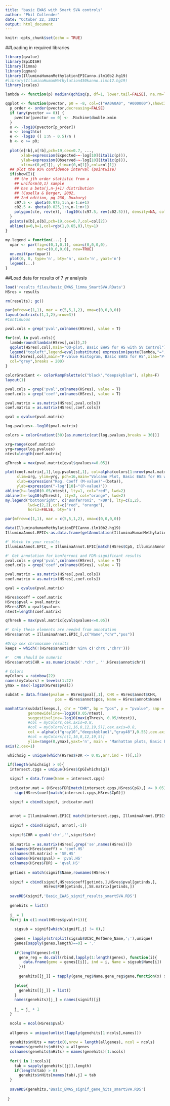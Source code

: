 ```yaml
---
title: "basic EWAS with Smart SVA controls"
author: "Phil Collender"
date: "October 22, 2021"
output: html_document
---
```


```r
knitr::opts_chunk$set(echo = TRUE)
```

##Loading in required libraries

```r
library(qvalue)
library(EpiDISH)
library(limma)
library(qqman)
library(IlluminaHumanMethylationEPICanno.ilm10b2.hg19)
#library(IlluminaHumanMethylation450kanno.ilmn12.hg19)
library(scales)

lambda <- function(p) median(qchisq(p, df=1, lower.tail=FALSE), na.rm=TRUE) / qchisq(0.5, df=1) 

qqplot <- function(pvector, p0 = -8, col=c("#A0A0A0", "#000000"),showCI = T, ...) {
  p_order <- order(pvector,decreasing=FALSE)
  if (any(pvector == 0)) {
    pvector[pvector == 0] <- .Machine$double.xmin
  }
  o <- -log10(pvector[p_order])
  n <- length(o)
  e <- -log10 (( 1:n - 0.5)/n )
  b <- o >= p0;
  
  plot(e[!b],o[!b],pch=19,cex=0.7, ...,
       xlab=expression(Expected~~-log[10](italic(p))),
       ylab=expression(Observed~~-log[10](italic(p))),
       xlim=c(0,e[1]), ylim=c(0,o[1]),col=col[1])
  ## plot the 95% confidence interval (pointwise)
  if(showCI){
    ## the jth order statistic from a
    ## uniform(0,1) sample
    ## has a beta(j,n-j+1) distribution
    ## (Casella & Berger, 2002,
    ## 2nd edition, pg 230, Duxbury)
    c97.5 <- qbeta(0.975,1:n,n-1:n+1)
    c02.5 <- qbeta(0.025,1:n,n-1:n+1)
    polygon(c(e, rev(e)), -log10(c(c97.5, rev(c02.5))), density=NA, col="gray90")
  }
  points(e[b],o[b],pch=19,cex=0.7,col=col[2])
  abline(a=0,b=1,col=rgb(1,0.65,0),lty=1)
}

my.legend = function(...) {
  opar <- par(fig=c(0,1,0,1), oma=c(0,0,0,0),
              mar=c(0,0,0,0), new=TRUE)
  on.exit(par(opar))
  plot(0, 0, type='n', bty='n', xaxt='n', yaxt='n')
  legend(...)
}

```

##Load data for results of 7 yr analysis

```r
load('results_files/basic_EWAS_limma_SmartSVA.RData')
HSres = results

rm(results); gc()
```


```r
par(mfrow=c(1,1), mar = c(5,5,1,2), oma=c(0,0,0,0))
layout(matrix(c(1,1,2),nrow=3))
#Continuous

pval.cols = grep('pval',colnames(HSres), value = T)

for(col in pval.cols){
  lambd=round(lambda(HSres[,col]),2)
  qqplot(HSres[,col],main="QQ-plot, Basic EWAS for HS with SV Control")
  legend("topleft",legend=eval(substitute( expression(paste(lambda,"=",lambd)),list(lambd=lambd))),bty="n")
  hist(HSres[,col],main="P-value Histogram, Basic EWAS for HS",xlab="P-value",   
  col="grey",breaks = 200)
}

```

```r
colorGradient <- colorRampPalette(c("black","deepskyblue"), alpha=F)
layout(1)

pval.cols = grep('pval',colnames(HSres), value = T)
coef.cols = grep('coef',colnames(HSres), value = T)

pval.matrix = as.matrix(HSres[,pval.cols])
coef.matrix = as.matrix(HSres[,coef.cols])

qval = qvalue(pval.matrix)

log.pvalues<--log10(pval.matrix)

colors = colorGradient(30)[as.numeric(cut(log.pvalues,breaks = 30))]

xrg=range(coef.matrix)
yrg=range(log.pvalues)
ntest=length(coef.matrix)

qThresh = max(pval.matrix[qval$qvalues<=0.05])

plot(coef.matrix[,1],log.pvalues[,1], col=alpha(colors[1:nrow(pval.matrix)],0.60),
     xlim=xrg, ylim=yrg, pch=16,main="Volcano Plot, Basic EWAS for HS with SV Control",
     xlab=expression("Reg. Coeff (M-value)"~(beta)), 
     ylab=expression("-log"[10]~"(P-value)"))
abline(h=-log10(0.05/ntest), lty=1, col="red", lwd=2)
abline(h=-log10(qThresh), lty=2, col="orange", lwd=2)
my.legend("bottomright", c("Bonferroni", "FDR"), lty=c(1,2),
          lwd=c(2,2),col=c("red", "orange"),
          horiz=FALSE, bty='n')

```

```r
par(mfrow=c(1,1), mar = c(5,5,1,2), oma=c(0,0,0,0))

data(IlluminaHumanMethylationEPICanno.ilm10b2.hg19)
IlluminaAnnot.EPIC<-as.data.frame(getAnnotation(IlluminaHumanMethylationEPICanno.ilm10b2.hg19))[,c("Name","UCSC_RefGene_Name","chr","pos","Relation_to_Island","DMR")]

#' Match to your results
IlluminaAnnot.EPIC_ = IlluminaAnnot.EPIC[match(HSres$CpG, IlluminaAnnot.EPIC$Name),]

#' Get annotation for bonferroni and FDR-significant results
pval.cols = grep('pval',colnames(HSres), value = T)
coef.cols = grep('coef',colnames(HSres), value = T)

pval.matrix = as.matrix(HSres[,pval.cols])
coef.matrix = as.matrix(HSres[,coef.cols])

qval = qvalue(pval.matrix)

HSres$coeff = coef.matrix
HSres$pval = pval.matrix
HSres$FDR = qval$qvalues
ntest=length(coef.matrix)

qThresh = max(pval.matrix[qval$qvalues<=0.05])

#' Only these elements are needed from annotation
HSres$annot = IlluminaAnnot.EPIC_[,c("Name","chr","pos")]

#Drop sex chromosome results
keeps = which(!(HSres$annot$chr %in% c('chrX','chrY')))

#'  CHR should be numeric
HSres$annot$CHR = as.numeric(sub('.*chr', '',HSres$annot$chr))

# Colors
myColors = rainbow(22)
names(myColors) = levels(1:22)
ymax = max(-log10(HSres$pval))

subdat = data.frame(pvalue = HSres$pval[,1], CHR = HSres$annot$CHR,
                      pos = HSres$annot$pos, Name = HSres$annot$Name)

manhattan(subdat[keeps,], chr = "CHR", bp = "pos", p = "pvalue", snp = "Name",
          genomewideline=-log10(0.05/ntest),
          suggestiveline=-log10(max(qThresh, 0.05/ntest)),
          #col = myColors,cex.axis=0.8,
          #col = myColors[c(1,16,8,12,19,5)],cex.axis=0.8,
          col = alpha(c("gray10","deepskyblue1","gray48"),0.55),cex.axis=0.80,
          #col = myColors[c(1,16,8,12,19,5)]
          ylim=range(0,ymax),yaxt='n', main = 'Manhattan plots, Basic EWAS for HS with SV Control')
axis(2,cex=1)

```


```r
 whichsig = unique(which(HSres$FDR <= 0.05,arr.ind = T)[,1])
 
 if(length(whichsig) > 0){
  intersect.cpgs = unique(HSres$CpG[whichsig])

  signif = data.frame(Name = intersect.cpgs)
  
  indicator.mat = (HSres$FDR[match(intersect.cpgs,HSres$CpG),] <= 0.05) *       
    sign(HSres$coef[match(intersect.cpgs,HSres$CpG)])

  signif = cbind(signif, indicator.mat)
  
  
  annot = IlluminaAnnot.EPIC[ match(intersect.cpgs, IlluminaAnnot.EPIC$Name), ]
  
  signif = cbind(signif, annot[,-1])
  
  signif$CHR = gsub('chr','',signif$chr)
  
  SE.matrix = as.matrix(HSres[,grep('se',names(HSres))])
  colnames(HSres$coeff) = 'coef.HS'
  colnames(SE.matrix) = 'SE.HS'
  colnames(HSres$pval) = 'pval.HS'
  colnames(HSres$FDR) = 'qval.HS'
  
  getinds = match(signif$Name,rownames(HSres))
  
  signif = cbind(signif,HSres$coeff[getinds,],HSres$pval[getinds,],
                 HSres$FDR[getinds,],SE.matrix[getinds,])
  
  saveRDS(signif,'Basic_EWAS_signif_results_smartSVA.RDS')
  
  genehits = list()
  
  j_ = 1
  for(j in c(1:ncol(HSres$pval)+1)){
    
    sigsub = signif[which(signif[,j] != 0),]
    
    genes = lapply(strsplit(sigsub$UCSC_RefGene_Name,';'),unique)
    genes[sapply(genes,length)==0] = '.'
    
    if(length(genes)>0){
      gene_reg = do.call(rbind,lapply(1:length(genes), function(i){
        data.frame(gene = genes[[i]], ind = i, Name = sigsub$Name[i])
      }))
      
      genehits[[j_]] = tapply(gene_reg$Name,gene_reg$gene,function(x) x)
      
    }else{
      genehits[[j_]] = list()
    }
    names(genehits)[j_] = names(signif)[j]
    
    j_ = j_ + 1
  }
  
  ncols = ncol(HSres$pval)
  
  allgenes = unique(unlist(lapply(genehits[1:ncols],names)))
  
  genehits$nHits = matrix(0,nrow = length(allgenes), ncol = ncols)
  rownames(genehits$nHits) = allgenes
  colnames(genehits$nHits) = names(genehits)[1:ncols]
  
  for(j in 1:ncols){
    tab = sapply(genehits[[j]],length)
    if(length(tab) > 0)
      genehits$nHits[names(tab),j] = tab
  }
  
  saveRDS(genehits,'Basic_EWAS_signif_gene_hits_smartSVA.RDS')
  
 }

```
